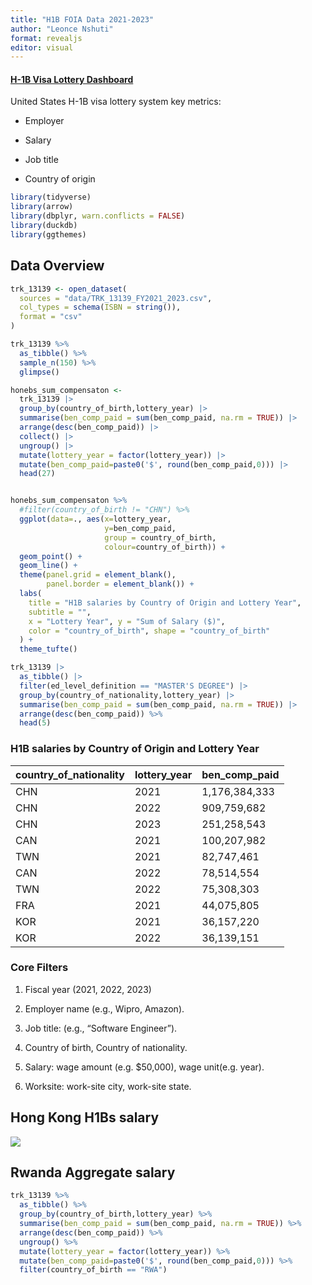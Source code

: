```yaml
---
title: "H1B FOIA Data 2021-2023"
author: "Leonce Nshuti"
format: revealjs
editor: visual
---
```


#### [H-1B Visa Lottery Dashboard](https://leoncensh-h1b-visa-trends.hf.space/)

United States H-1B visa lottery system key metrics:

-   Employer

-   Salary

-   Job title

-   Country of origin

```r
library(tidyverse)
library(arrow)
library(dbplyr, warn.conflicts = FALSE)
library(duckdb)
library(ggthemes)
```

## Data Overview

```r
trk_13139 <- open_dataset(
  sources = "data/TRK_13139_FY2021_2023.csv", 
  col_types = schema(ISBN = string()),
  format = "csv"
)

trk_13139 %>%
  as_tibble() %>%
  sample_n(150) %>%
  glimpse()
```

```r
honebs_sum_compensaton <- 
  trk_13139 |> 
  group_by(country_of_birth,lottery_year) |> 
  summarise(ben_comp_paid = sum(ben_comp_paid, na.rm = TRUE)) |> 
  arrange(desc(ben_comp_paid)) |> 
  collect() |>
  ungroup() |>
  mutate(lottery_year = factor(lottery_year)) |>
  mutate(ben_comp_paid=paste0('$', round(ben_comp_paid,0))) |>
  head(27)


honebs_sum_compensaton %>% 
  #filter(country_of_birth != "CHN") %>% 
  ggplot(data=., aes(x=lottery_year,
                     y=ben_comp_paid, 
                     group = country_of_birth,
                     colour=country_of_birth)) + 
  geom_point() + 
  geom_line() + 
  theme(panel.grid = element_blank(),
        panel.border = element_blank()) + 
  labs(
    title = "H1B salaries by Country of Origin and Lottery Year",
    subtitle = "",
    x = "Lottery Year", y = "Sum of Salary ($)",
    color = "country_of_birth", shape = "country_of_birth"
  ) +
  theme_tufte()

```

```r
trk_13139 |>
  as_tibble() |>
  filter(ed_level_definition == "MASTER'S DEGREE") |>
  group_by(country_of_nationality,lottery_year) |> 
  summarise(ben_comp_paid = sum(ben_comp_paid, na.rm = TRUE)) |> 
  arrange(desc(ben_comp_paid)) %>% 
  head(5)
```

### H1B salaries by Country of Origin and Lottery Year

| country_of_nationality | **lottery_year** | **ben_comp_paid** |
|------------------------|------------------|-------------------|
| CHN                    | 2021             | 1,176,384,333     |
| CHN                    | 2022             | 909,759,682       |
| CHN                    | 2023             | 251,258,543       |
| CAN                    | 2021             | 100,207,982       |
| TWN                    | 2021             | 82,747,461        |
| CAN                    | 2022             | 78,514,554        |
| TWN                    | 2022             | 75,308,303        |
| FRA                    | 2021             | 44,075,805        |
| KOR                    | 2021             | 36,157,220        |
| KOR                    | 2022             | 36,139,151        |

### Core Filters

1.  Fiscal year (2021, 2022, 2023)

2.  Employer name (e.g., Wipro, Amazon).

3.  Job title: (e.g., “Software Engineer”).

4.  Country of birth, Country of nationality.

5.  Salary: wage amount (e.g. \$50,000), wage unit(e.g. year).

6.  Worksite: work-site city, work-site state.

## Hong Kong H1Bs salary

![](images/clipboard-1910641578.png)

## Rwanda Aggregate salary

```r
trk_13139 %>% 
  as_tibble() %>%
  group_by(country_of_birth,lottery_year) %>% 
  summarise(ben_comp_paid = sum(ben_comp_paid, na.rm = TRUE)) %>% 
  arrange(desc(ben_comp_paid)) %>% 
  ungroup() %>%
  mutate(lottery_year = factor(lottery_year)) %>%
  mutate(ben_comp_paid=paste0('$', round(ben_comp_paid,0))) %>%
  filter(country_of_birth == "RWA") 
```
